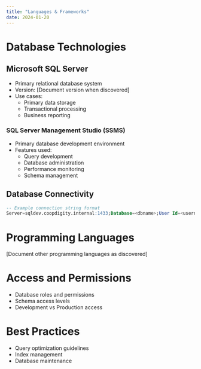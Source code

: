```yaml
---
title: "Languages & Frameworks"
date: 2024-01-20
---
```


# Database Technologies

## Microsoft SQL Server
- Primary relational database system
- Version: [Document version when discovered]
- Use cases:
  - Primary data storage
  - Transactional processing
  - Business reporting

### SQL Server Management Studio (SSMS)
- Primary database development environment
- Features used:
  - Query development
  - Database administration
  - Performance monitoring
  - Schema management

## Database Connectivity
```sql
-- Example connection string format
Server=sqldev.coopdigity.internal:1433;Database=<dbname>;User Id=<username>;Password=<password>;
```

# Programming Languages
[Document other programming languages as discovered]

# Access and Permissions
- Database roles and permissions
- Schema access levels
- Development vs Production access

# Best Practices
- Query optimization guidelines
- Index management
- Database maintenance